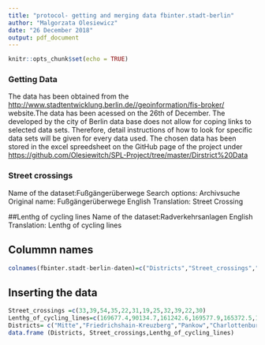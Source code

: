 ```yaml
---
title: "protocol- getting and merging data fbinter.stadt-berlin"
author: "Malgorzata Olesiewicz"
date: "26 December 2018"
output: pdf_document
---
```


```r
knitr::opts_chunk$set(echo = TRUE)
```
### Getting Data 
The data has been obtained from the <http://www.stadtentwicklung.berlin.de//geoinformation/fis-broker/> website.The data has been acessed on the 26th of December. The developed by the city of Berlin data base does not allow for coping links to selected data sets. Therefore, detail instructions of how to look for specific data sets will be given for every data used. The chosen data has been stored in the excel spreedsheet on the GitHub page of the project under <https://github.com/Olesiewitch/SPL-Project/tree/master/Dirstrict%20Data>

### Street crossings
Name of the dataset:Fußgängerüberwege 
Search options: Archivsuche 
Original name: Fußgängerüberwege
English Translation: Street Crossing  

##Lenthg of cycling lines
Name of the dataset:Radverkehrsanlagen
English Translation: Lenthg of cycling lines 

## Colummn names
```r
colnames(fbinter.stadt-berlin-daten)=c("Districts","Street_crossings","Lenthg_of_cycling_lines")
```

## Inserting the data
```r
Street_crossings =c(33,39,54,35,22,31,19,25,32,39,22,30)
Lenthg_of_cycling_lines=c(169677.4,90134.7,161242.6,169577.9,165372.5,194599.2,148588.8,104444,202059.2,118019.1,100257,140794.4)
Districts= c("Mitte","Friedrichshain-Kreuzberg","Pankow","Charlottenburg-Wilmersdorf","Spandau", "Steglitz-Zehlendorf","Tempelhof-Schöneberg","Neukölln","Treptow-Köpenick","Marzahn-Hellersdorf", "Lichtenberg","Reinickendorf") 
data.frame (Districts, Street_crossings,Lenthg_of_cycling_lines)
```
